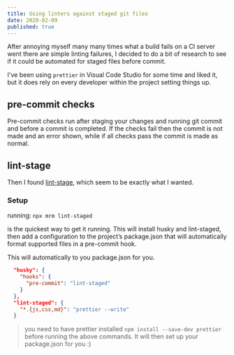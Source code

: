 ```yaml
---
title: Using linters against staged git files
date: 2020-02-09
published: true
---
```


After annoying myself many many times what a build fails on a CI server went there are simple linting failures, I decided to do a bit of research to see if it could be automated for staged files before commit.

I've been using `prettier` in Visual Code Studio for some time and liked it, but it does rely on every developer within the project setting things up.

## pre-commit checks

Pre-commit checks run after staging your changes and running git commit and before a commit is completed. If the checks fail then the commit is not made and an error shown, while if all checks pass the commit is made as normal.

## lint-stage

Then I found [lint-stage](https://github.com/okonet/lint-staged), which seem to be exactly what I wanted.

### Setup

running:
`npx mrm lint-staged`

is the quickest way to get it running. This will install husky and lint-staged, then add a configuration to the project’s package.json that will automatically format supported files in a pre-commit hook.

This will automatically to you package.json for you.

```json
  "husky": {
    "hooks": {
      "pre-commit": "lint-staged"
    }
  },
  "lint-staged": {
    "*.{js,css,md}": "prettier --write"
  }
```

> you need to have prettier installed `npm install --save-dev prettier` before running the above commands. It will then set up your package.json for you :)

